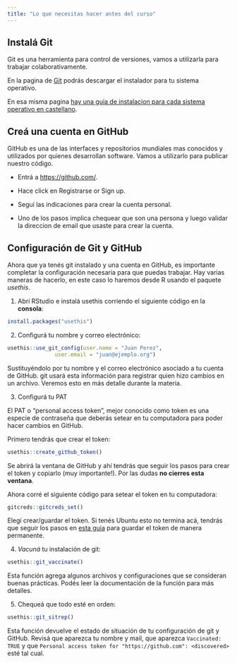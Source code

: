 ```yaml
---
title: "Lo que necesitas hacer antes del curso"
---
```


## Instalá Git {.unnumbered}

Git es una herramienta para control de versiones, vamos a utilizarla para trabajar colaborativamente.

En la pagina de [Git](https://git-scm.com/downloads) podrás descargar el instalador para tu sistema operativo.

En esa misma pagina [hay una guia de instalacion para cada sistema operativo en castellano](https://git-scm.com/book/es/v2/Inicio---Sobre-el-Control-de-Versiones-Instalación-de-Git).

## Creá una cuenta en GitHub {.unnumbered}

GitHub es una de las interfaces y repositorios mundiales mas conocidos y utilizados por quienes desarrollan software. Vamos a utilizarlo para publicar nuestro código.

-   Entrá a <https://github.com/>.

-   Hace click en Registrarse or Sign up.

-   Seguí las indicaciones para crear la cuenta personal.

-   Uno de los pasos implica chequear que son una persona y luego validar la direccion de email que usaste para crear la cuenta.

## Configuración de Git y GitHub {.unnumbered}

Ahora que ya tenés git instalado y una cuenta en GitHub, es importante completar la configuración necesaria para que puedas trabajar. Hay varias maneras de hacerlo, en este caso lo haremos desde R usando el paquete *usethis*.

1.  Abrí RStudio e instalá usethis corriendo el siguiente código en la **consola**:

``` r
install.packages("usethis")
```

2.  Configurá tu nombre y correo electrónico:

``` r
usethis::use_git_config(user.name = "Juan Perez",
               user.email = "juan@ejemplo.org")
```

Sustituyéndolo por tu nombre y el correo electrónico asociado a tu cuenta de GitHub. git usará esta información para registrar quien hizo cambios en un archivo. Veremos esto en más detalle durante la materia.

3.  Configurá tu PAT

El PAT o "personal access token", mejor conocido como token es una especie de contraseña que deberás setear en tu computadora para poder hacer cambios en GitHub.

Primero tendrás que crear el token:

``` r
usethis::create_github_token()
```

Se abrirá la ventana de GitHub y ahí tendrás que seguir los pasos para crear el token y copiarlo (muy importante!). Por las dudas **no cierres esta ventana**.

Ahora corré el siguiente código para setear el token en tu computadora:

``` r
gitcreds::gitcreds_set()
```

Elegí crear/guardar el token. Si tenés Ubuntu esto no termina acá, tendrás que seguir los pasos en [esta guia](https://blog.djnavarro.net/posts/2021-08-08_git-credential-helpers/) para guardar el token de manera permanente.

4.  *Vacuná* tu instalación de git:

``` r
usethis::git_vaccinate() 
```

Esta función agrega algunos archivos y configuraciones que se consideran buenas prácticas. Podés leer la documentación de la función para más detalles.

5.  Chequeá que todo esté en orden:

``` r
usethis::git_sitrep() 
```

Esta función devuelve el estado de situación de tu configuración de git y GitHub. Revisá que aparezca tu nombre y mail, que aparezca `Vaccinated: TRUE` y que `Personal access token for "https://github.com": <discovered>` esté tal cual.
